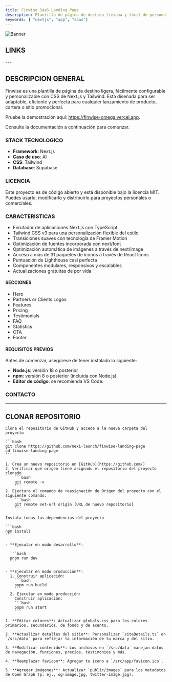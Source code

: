 ```yaml
---
title: Finwise SaaS Landing Page
description: Plantilla de página de destino liviana y fácil de personalizar para SaaS, creada con Next.js y Tailwind.
keywords: [ "nextjs", "app", "saas"]
---
```


![Banner](https://vercel.com/_next/image?url=https%3A%2F%2Fimages.ctfassets.net%2Fe5382hct74si%2F3mWrk0YjcDMlhdk7OR5SEc%2F2ea03a8ac3a5f751adb43b066cf1da9b%2Ffinwise-thumbnail.png&w=3840&q=75)


## LINKS

<CardGrid>
  <Card
    title="Template"
    href="https://vercel.com/templates/next.js/finwise-saas-landing-page"
    icon="alignJustify"
    variant="small"
    external={true}
  />
  <Card
    title="Demo"
    href="https://finwise-omega.vercel.app/"
    icon="alignJustify"
    variant="small"
    external={true}
  />
  <Card
    title="Repositorio GitHub"
    href="https://github.com/nexi-launch/finwise-landing-page"
    icon="alignJustify"
    variant="small"
    external={true}
  />
  
</CardGrid>
---

## DESCRIPCION GENERAL 

Finwise es una plantilla de página de destino ligera, fácilmente configurable y personalizable con CSS de Next.js y Tailwind. Está diseñada para ser adaptable, eficiente y perfecta para cualquier lanzamiento de producto, cartera o sitio promocional.

Pruebe la demostración aquí: https://finwise-omega.vercel.app.

Consulte la documentación a continuación para comenzar.

### STACK TECNOLOGICO

* **Framework**: Next.js
* **Caso de uso**: AI
* **CSS**: Tailwind
* **Database**: Supabase

### LICENCIA

Este proyecto es de código abierto y está disponible bajo la licencia MIT. Puedes usarlo, modificarlo y distribuirlo para proyectos personales o comerciales.

### CARACTERISTICAS

* Enrutador de aplicaciones Next.js con TypeScript
* Tailwind CSS v3 para una personalización flexible del estilo
* Transiciones suaves con tecnología de Framer Motion
* Optimización de fuentes incorporada con next/font
* Optimización automática de imágenes a través de next/image
* Acceso a más de 31 paquetes de íconos a través de React Icons
* Puntuación de Lighthouse casi perfecta
* Componentes modulares, responsivos y escalables
* Actualizaciones gratuitas de por vida

#### SECCIONES

* Hero
* Partners or Clients Logos
* Features
* Pricing
* Testimonials
* FAQ
* Statistics
* CTA
* Footer

#### REQUISITOS PREVIOS 

Antes de comenzar, asegúrese de tener instalado lo siguiente:

* **Node.js**: versión 18 o posterior
* **npm**: versión 8 o posterior (incluida con Node.js)
* **Editor de código**: se recomienda VS Code.

### CONTACTO 
---
## CLONAR REPOSITORIO 

<Step>
  <StepItem title="Clonar repositorio">
  
    Clona el repositorio de GitHub y accede a la nueva carpeta del proyecto

    ```bash
    git clone https://github.com/nexi-launch/finwise-landing-page
    cd finwise-landing-page
    ```

  </StepItem>

  <StepItem title="Conectar con nuevo repositorio de GitHub">
    
    1. Crea un nuevo repositorio en [GitHub](https://github.com/)
    2. Verificar qué origen tiene asignado el repositorio del proyecto clonado
        ```bash
        git remote -v
        ```
    2. Ejectura el comando de reasignación de Origen del proyecto con el siguiente comando:
        ```bash
        git remote set-url origin [URL de nuevo repositorio]
        ```
  </StepItem>

  <StepItem title="Instalar dependencias">
    
    Instala todas las dependencias del proyecto
    
    ```bash
    npm install
    ```
  </StepItem>

  <StepItem title="Correr el servidor">

    - **Ejecutar en modo desarrollo**:
    
      ```bash
      pnpm run dev
      ```

    - **Ejecutar en modo producción**:
      1. Construir aplicación:
        ```bash
        pnpm run build
        ```
      2. Ejecutar en modo producción:
        Construir aplicación:
        ```bash
        pnpm run start
        ```

  </StepItem>

  <StepItem title="Customization">
    
    1. **Editar colores**: Actualizar globals.css para los colores primarios, secundarios, de fondo y de acento.

    2. **Actualizar detalles del sitio**: Personalizar `siteDetails.ts` en `/src/data` para reflejar la información de tu marca y del sitio.

    3. **Modificar contenido**: Los archivos en `/src/data` manejan datos de navegación, funciones, precios, testimonios y más.

    4. **Reemplazar favicon**: Agregar tu ícono a `/src/app/favicon.ico`.

    5. **Agregar imágenes**: Actualizar `public/images` para los metadatos de Open Graph (p. ej., og-image.jpg, twitter-image.jpg).

  </StepItem>
</Step>
